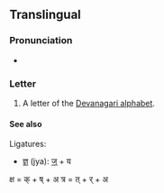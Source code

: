 {{Devanagari character info|hex=91e|name=DEVANAGARI LETTER NYA|image=[[File:Deva-ञ-order.gif|100px]]}}
==Translingual==

===Pronunciation===
* {{IPA|/ɲə/|lang=mul}} {{qualifier|may vary by language}}

===Letter===
{{mul-Deva|ña}}

# A letter of the [[Devanagari alphabet]].

====See also====
Ligatures:
* [[ज्ञ]] (jya): [[ज्]] + य
क्ष = क्‌ + ष्‌ + अ
त्र = त्‌ + र्‌ + अ
